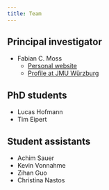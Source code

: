 ```yaml
---
title: Team
---
```


## Principal investigator

- Fabian C. Moss
  - [Personal website](https://www.fabian-moss.de)
  - [Profile at JMU Würzburg](https://www.musikwissenschaft.uni-wuerzburg.de/team/moss)

## PhD students

- Lucas Hofmann
- Tim Eipert
<!-- - Adrian Nachtwey -->

## Student assistants

- Achim Sauer
- Kevin Vonnahme
- Zihan Guo
- Christina Nastos